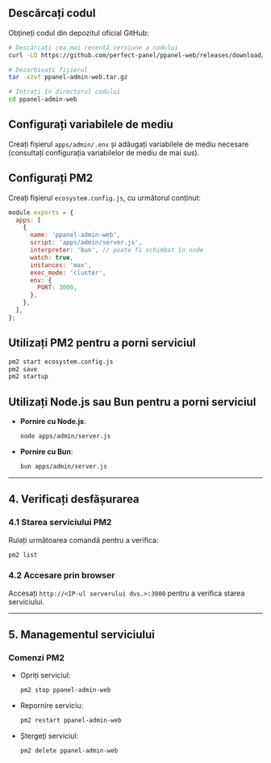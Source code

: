 ## Descărcați codul

Obțineți codul din depozitul oficial GitHub:

```bash
# Descărcați cea mai recentă versiune a codului
curl -LO https://github.com/perfect-panel/ppanel-web/releases/download/v1.0.0/ppanel-admin-web.tar.gz

# Dezarhivați fișierul
tar -xzvf ppanel-admin-web.tar.gz

# Intrați în directorul codului
cd ppanel-admin-web
```

## Configurați variabilele de mediu

Creați fișierul `apps/admin/.env` și adăugați variabilele de mediu necesare (consultați configurația variabilelor de mediu de mai sus).

## Configurați PM2

Creați fișierul `ecosystem.config.js`, cu următorul conținut:

```javascript
module.exports = {
  apps: [
    {
      name: 'ppanel-admin-web',
      script: 'apps/admin/server.js',
      interpreter: 'bun', // poate fi schimbat în node
      watch: true,
      instances: 'max',
      exec_mode: 'cluster',
      env: {
        PORT: 3000,
      },
    },
  ],
};
```

## Utilizați PM2 pentru a porni serviciul

```bash
pm2 start ecosystem.config.js
pm2 save
pm2 startup
```

## Utilizați Node.js sau Bun pentru a porni serviciul

- **Pornire cu Node.js**:

  ```bash
  node apps/admin/server.js
  ```

- **Pornire cu Bun**:

  ```bash
  bun apps/admin/server.js
  ```

---

## **4. Verificați desfășurarea**

### **4.1 Starea serviciului PM2**

Rulați următoarea comandă pentru a verifica:

```bash
pm2 list
```

### **4.2 Accesare prin browser**

Accesați `http://<IP-ul serverului dvs.>:3000` pentru a verifica starea serviciului.

---

## **5. Managementul serviciului**

### **Comenzi PM2**

- Opriți serviciul:

  ```bash
  pm2 stop ppanel-admin-web
  ```

- Repornire serviciu:

  ```bash
  pm2 restart ppanel-admin-web
  ```

- Ștergeți serviciul:

  ```bash
  pm2 delete ppanel-admin-web
  ```


<Giscus />
